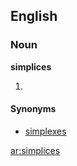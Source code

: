 ==English==
===Noun===
'''simplices'''
#{{mathematics}} {{plural of|[[simplex]]}}

====Synonyms====
*[[simplexes]]

[[ar:simplices]]